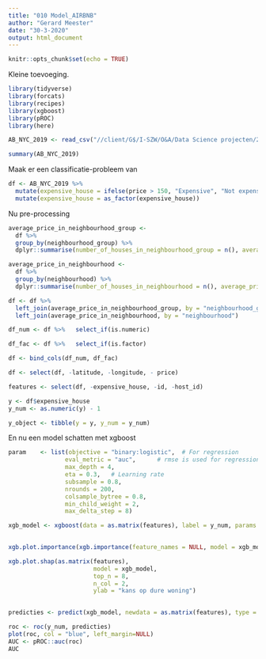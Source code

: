 ```yaml
---
title: "010 Model_AIRBNB"
author: "Gerard Meester"
date: "30-3-2020"
output: html_document
---
```


```r
knitr::opts_chunk$set(echo = TRUE)
```

Kleine toevoeging.


```r
library(tidyverse)
library(forcats)
library(recipes)
library(xgboost)
library(pROC)
library(here)
```
```r

AB_NYC_2019 <- read_csv("//client/G$/I-SZW/O&A/Data Science projecten/2020 XAI met Shapley/data/AB_NYC_2019.csv")
```
```r
summary(AB_NYC_2019)

```
Maak er een classificatie-probleem van
```r
df <- AB_NYC_2019 %>%
  mutate(expensive_house = ifelse(price > 150, "Expensive", "Not expensive")) %>% 
  mutate(expensive_house = as_factor(expensive_house))
```

Nu pre-processing
```r

average_price_in_neighbourhood_group <-
  df %>%
  group_by(neighbourhood_group) %>%
  dplyr::summarise(number_of_houses_in_neighbourhood_group = n(), average_price_neighbourhood_group = mean(price, na.remove = TRUE))

average_price_in_neighbourhood <-
  df %>%
  group_by(neighbourhood) %>%
  dplyr::summarise(number_of_houses_in_neighbourhood = n(), average_price_neighbourhood = mean(price, na.remove = TRUE))

df <- df %>%
  left_join(average_price_in_neighbourhood_group, by = "neighbourhood_group") %>%
  left_join(average_price_in_neighbourhood, by = "neighbourhood")

```

```r
df_num <- df %>%   select_if(is.numeric)

df_fac <- df %>%   select_if(is.factor) 

df <- bind_cols(df_num, df_fac)
```

```r
df <- select(df, -latitude, -longitude, - price)

features <- select(df, -expensive_house, -id, -host_id)

y <- df$expensive_house
y_num <- as.numeric(y) - 1

y_object <- tibble(y = y, y_num = y_num)
```

En nu een model schatten met xgboost

```r

param    <- list(objective = "binary:logistic",  # For regression
                eval_metric = "auc",      # rmse is used for regression
                max_depth = 4,
                eta = 0.3,   # Learning rate
                subsample = 0.8,
                nrounds = 200,
                colsample_bytree = 0.8, 
                min_child_weight = 2, 
                max_delta_step = 8)

xgb_model <- xgboost(data = as.matrix(features), label = y_num, params = param, nround = param$nrounds, verbose = F)
                       

```

```r
xgb.plot.importance(xgb.importance(feature_names = NULL, model = xgb_model))
```


```r
xgb.plot.shap(as.matrix(features), 
                        model = xgb_model,
                        top_n = 8,
                        n_col = 2,
                        ylab = "kans op dure woning")
               
```
```r
predicties <- predict(xgb_model, newdata = as.matrix(features), type = "prob" )
```

```r
roc <- roc(y_num, predicties)
plot(roc, col = "blue", left_margin=NULL)
AUC <- pROC::auc(roc)
AUC

```